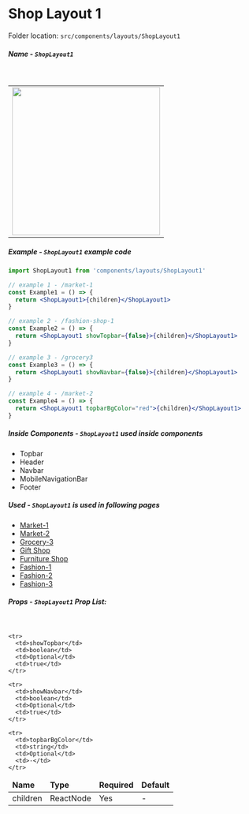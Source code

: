 <h1 className="text-primary">Shop Layout 1</h1>

Folder location: `src/components/layouts/ShopLayout1`

##### Name - `ShopLayout1`

<br />

<table>
  <tbody>
    <tr>
      <td>
        <img src="/ShopLayout1.jpg" width="300" />
      </td>
    </tr>
  </tbody>
</table>

##### Example - `ShopLayout1` example code

```jsx
import ShopLayout1 from 'components/layouts/ShopLayout1'

// example 1 - /market-1
const Example1 = () => {
  return <ShopLayout1>{children}</ShopLayout1>
}

// example 2 - /fashion-shop-1
const Example2 = () => {
  return <ShopLayout1 showTopbar={false}>{children}</ShopLayout1>
}

// example 3 - /grocery3
const Example3 = () => {
  return <ShopLayout1 showNavbar={false}>{children}</ShopLayout1>
}

// example 4 - /market-2
const Example4 = () => {
  return <ShopLayout1 topbarBgColor="red">{children}</ShopLayout1>
}
```

##### Inside Components - `ShopLayout1` used inside components

- Topbar
- Header
- Navbar
- MobileNavigationBar
- Footer

##### Used - `ShopLayout1` is used in following pages

- [Market-1](https://bazar-react.vercel.app/market-1)
- [Market-2](https://bazar-react.vercel.app/market-2)
- [Grocery-3](https://bazar-react.vercel.app/grocery3)
- [Gift Shop](https://bazar-react.vercel.app/gift-shop)
- [Furniture Shop](https://bazar-react.vercel.app/furniture-shop)
- [Fashion-1](https://bazar-react.vercel.app/fashion-shop)
- [Fashion-2](https://bazar-react.vercel.app/fashion-shop-2)
- [Fashion-3](https://bazar-react.vercel.app/fashion-shop-3)

##### Props - `ShopLayout1` Prop List:

<br />

<table>

<thead>
  <tr>
    <td>
      <b>Name</b>
    </td>
    <td>
      <b>Type</b>
    </td>
    <td>
      <b>Required</b>
    </td>
    <td>
      <b>Default</b>
    </td>
  </tr>
</thead>

  <tbody>
    <tr>
      <td>children</td>
      <td>ReactNode</td>
      <td>Yes</td>
      <td>-</td>
    </tr>

    <tr>
      <td>showTopbar</td>
      <td>boolean</td>
      <td>Optional</td>
      <td>true</td>
    </tr>

    <tr>
      <td>showNavbar</td>
      <td>boolean</td>
      <td>Optional</td>
      <td>true</td>
    </tr>

    <tr>
      <td>topbarBgColor</td>
      <td>string</td>
      <td>Optional</td>
      <td>-</td>
    </tr>

  </tbody>
</table>
